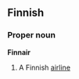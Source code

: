 ==Finnish==

{{rfv|This needs cites that meet the requirements of a company or brand name, see [[WT:CFI]]}}
===Proper noun===
'''Finnair'''

# A Finnish [[airline]]